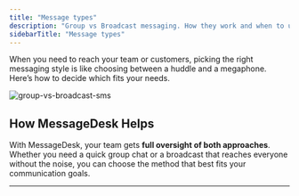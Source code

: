 ```yaml
---
title: "Message types"
description: "Group vs Broadcast messaging. How they work and when to use each one."
sidebarTitle: "Message types"
---
```


When you need to reach your team or customers, picking the right messaging style is like choosing between a huddle and a megaphone. Here’s how to decide which fits your needs.

![group-vs-broadcast-sms](/images/image.png)

## **How MessageDesk Helps**

With MessageDesk, your team gets **full oversight of both approaches**. Whether you need a quick group chat or a broadcast that reaches everyone without the noise, you can choose the method that best fits your communication goals.

---